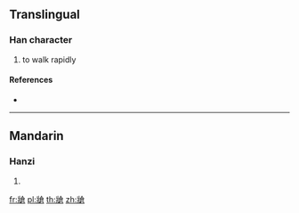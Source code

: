 ==Translingual==

===Han character===
{{Han char|rn=90|rad=爿|as=10|sn=14|four=28267|canj=VMOIR}}

# to walk rapidly

====References====
* {{Han ref|kx=0692.180|dkj=19792|dj=1105.080|hdz=42378.100|uh=7244|ud=29252|bh=E2C5|bd=58053}}

----

==Mandarin==

===Hanzi===
{{cmn-hanzi|pin=[[qiāng]] ([[qiang1]])|wg=ch'iang<sup>1</sup>}}

# {{defn|lang=cmn|sort=爿10}}

[[fr:牄]]
[[pl:牄]]
[[th:牄]]
[[zh:牄]]